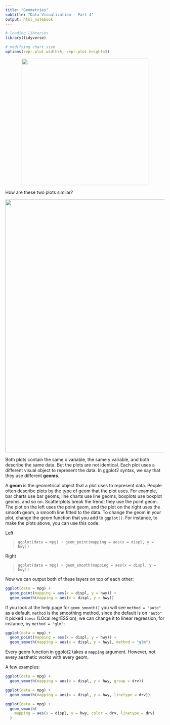 ```yaml
---
title: "Geometries"
subtitle: "Data Visualization - Part 4"
output: html_notebook
---
```


```r
# loading libraries
library(tidyverse)

# modifying chart size
options(repr.plot.width=5, repr.plot.height=3)
```

<center> ![](../png/layers-of-ggplot.png){width=400} </center>

How are these two plots similar?

<center> ![](../png/two_object_plot_scatter_smooth.png){width=800} </center>

Both plots contain the same x variable, the same y variable, and both describe the same data. But the plots are not identical. Each plot uses a different visual object to represent the data. In ggplot2 syntax, we say that they use different **geoms**.

A **geom** is the geometrical object that a plot uses to represent data. People often describe plots by the type of geom that the plot uses. For example, bar charts use bar geoms, line charts use line geoms, boxplots use boxplot geoms, and so on. Scatterplots break the trend; they use the point geom. The plot on the left uses the point geom, and the plot on the right uses the smooth geom, a smooth line fitted to the data. To change the geom in your plot, change the geom function that you add to `ggplot()`. For instance, to make the plots above, you can use this code:

Left

> `ggplot(data = mpg) + geom_point(mapping = aes(x = displ, y = hwy))`
  
Right

> `ggplot(data = mpg) + geom_smooth(mapping = aes(x = displ, y = hwy))`

  
Now we can output both of these layers on top of each other:

```r
ggplot(data = mpg) + 
  geom_point(mapping = aes(x = displ, y = hwy)) + 
  geom_smooth(mapping = aes(x = displ, y = hwy))
```

If you look at the help page for `geom_smooth()` you will see `method = "auto"` as a default. `method` is the smoothing method, since the default is on `"auto"` it picked `loess` (LOcal regrESSion), we can change it to linear regression, for instance, by `method = "glm"`:

```r
ggplot(data = mpg) + 
  geom_point(mapping = aes(x = displ, y = hwy)) + 
  geom_smooth(mapping = aes(x = displ, y = hwy), method = "glm")
```

Every geom function in ggplot2 takes a `mapping` argument. However, not every aesthetic works with every geom.

A few examples:

```r
ggplot(data = mpg) +
  geom_smooth(mapping = aes(x = displ, y = hwy, group = drv))
```

```r
ggplot(data = mpg) + 
  geom_smooth(mapping = aes(x = displ, y = hwy, linetype = drv))
```

```r
ggplot(data = mpg) +
  geom_smooth(
    mapping = aes(x = displ, y = hwy, color = drv, linetype = drv)
  )
```